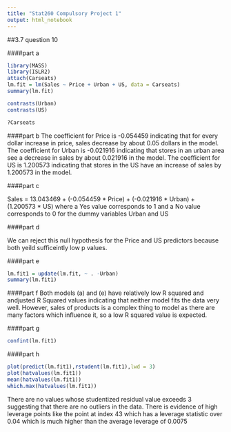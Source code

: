```yaml
---
title: "Stat260 Compulsory Project 1"
output: html_notebook
---
```


##3.7 question 10

####part a
```r
library(MASS)
library(ISLR2)
attach(Carseats)
lm.fit = lm(Sales ~ Price + Urban + US, data = Carseats)
summary(lm.fit)
```
```r
contrasts(Urban)
contrasts(US)
```
```r
?Carseats
```


####part b
The coefficient for Price is -0.054459 indicating that for every dollar increase in price, sales decrease by about 0.05 dollars in the model. The coefficient for Urban is -0.021916 indicating that stores in an urban area see a decrease in sales by about 0.021916 in the model. The coefficient for US is 1.200573 indicating that stores in the US have an increase of sales by 1.200573 in the model.

####part c

Sales = 13.043469 + (-0.054459 * Price) + (-0.021916 * Urban) + (1.200573 * US)
where a Yes value corresponds to 1 and a No value corresponds to 0 for the dummy variables Urban and US

####part d

We can reject this null hypothesis for the Price and US predictors because both yeild sufficeintly low p values. 

####part e

```r
lm.fit1 = update(lm.fit, ~ . -Urban)
summary(lm.fit1)
```

####part f
Both models (a) and (e) have relatively low R squared and andjusted R Squared values indicating that neither model fits the data very well. However, sales of products is a complex thing to model as there are many factors which influence it, so a low R squared value is expected.

####part g
```r
confint(lm.fit1)
```
####part h
```r
plot(predict(lm.fit1),rstudent(lm.fit1),lwd = 3)
plot(hatvalues(lm.fit1))
mean(hatvalues(lm.fit1))
which.max(hatvalues(lm.fit1))
```
There are no values whose studentized residual value exceeds 3 suggesting that there are no outliers in the data. There is evidence of high leverage points like the point at index 43 which has a leverage statistic over 0.04 which is much higher than the average leverage of 0.0075
